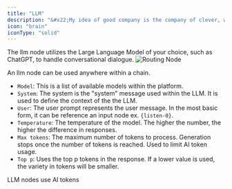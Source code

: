```yaml
---
title: "LLM"
description: "&#x22;My idea of good company is the company of clever, well-informed people who have a great deal of conversation; that is what I call good company.&#x22;  &#x2014;Jane Austen"
icon: "brain"
iconType: "solid"
---
```


The llm node utilizes the Large Language Model of your choice, such as ChatGPT, to handle conversational dialogue.
![Routing Node](/images/llm-node.png)

An llm node can be used anywhere within a chain.

- `Model`: This is a list of available models within the platform.
- `System`: The system is the "system" message used within the LLM. It is used to define the context of the the LLM.
- `User`: The user prompt represents the user message. In the most basic form, it can be reference an input node ex. `{listen-0}`.
- `Temperature`: The temperature of the model. The higher the number, the higher the difference in responses.
- `Max tokens`: The maximum number of tokens to process. Generation stops once the number of tokens is reached. Used to limit AI token usage.
- `Top p`: Uses the top p tokens in the response. If a lower value is used, the variety in tokens will be smaller.

<Tip>LLM nodes use AI tokens</Tip>
